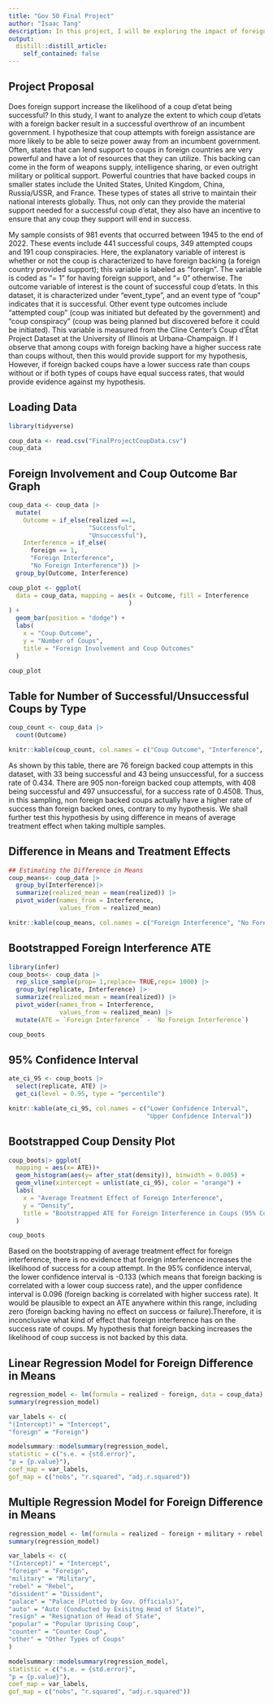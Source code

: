```yaml
---
title: "Gov 50 Final Project"
author: "Isaac Tang"
description: In this project, I will be exploring the impact of foreign interference on the outcomes of coup d'etats around the world from 1945 to 2019.
output:
  distill::distill_article:
    self_contained: false
---
```




## Project Proposal

Does foreign support increase the likelihood of a coup d’etat being successful? In this study, I want to analyze the extent to which coup d'etats with a foreign backer result in a successful overthrow of an incumbent government. I hypothesize that coup attempts with foreign assistance are more likely to be able to seize power away from an incumbent government. Often, states that can lend support to coups in foreign countries are very powerful and have a lot of resources that they can utilize. This backing can come in the form of weapons supply, intelligence sharing, or even outright military or political support. Powerful countries that have backed coups in smaller states include the United States, United Kingdom, China, Russia/USSR, and France. These types of states all strive to maintain their national interests globally. Thus, not only can they provide the material support needed for a successful coup d’etat, they also have an incentive to ensure that any coup they support will end in success. 

My sample consists of 981 events that occurred between 1945 to the end of 2022. These events include 441 successful coups, 349 attempted coups and 191 coup conspiracies. Here, the explanatory variable of interest is whether or not the coup is characterized to have foreign backing (a foreign country provided support); this variable is labeled as “foreign”. The variable is coded as “= 1” for having foreign support, and “= 0” otherwise. The outcome variable of interest is the count of successful coup d’etats. In this dataset, it is characterized under “event_type”, and an event type of “coup” indicates that it is successful. Other event type outcomes include “attempted coup” (coup was initiated but defeated by the government) and “coup conspiracy” (coup was being planned but discovered before it could be initiated). This variable is measured from the Cline Center’s Coup d’État Project Dataset at the University of Illinois at Urbana-Champaign. If I observe that among coups with foreign backing have a higher success rate than coups without, then this would provide support for my hypothesis, However, if foreign backed coups have a lower success rate than coups without or if both types of coups have equal success rates, that would provide evidence against my hypothesis. 

## Loading Data

```r
library(tidyverse)

coup_data <- read.csv("FinalProjectCoupData.csv")
coup_data

```


## Foreign Involvement and Coup Outcome Bar Graph


```r
coup_data <- coup_data |>
  mutate(
    Outcome = if_else(realized ==1, 
                      "Successful",
                      "Unsuccessful"),
    Interference = if_else(
      foreign == 1,
      "Foreign Interference",
      "No Foreign Interference")) |>
  group_by(Outcome, Interference)

coup_plot <- ggplot(
  data = coup_data, mapping = aes(x = Outcome, fill = Interference
                                 )
) + 
  geom_bar(position = "dodge") +
  labs(
    x = "Coup Outcome",
    y = "Number of Coups",
    title = "Foreign Involvement and Coup Outcomes"
  )

coup_plot

```

## Table for Number of Successful/Unsuccessful Coups by Type

```r
coup_count <- coup_data |>
  count(Outcome)

knitr::kable(coup_count, col.names = c("Coup Outcome", "Interference", "Number of Coups"))
```

As shown by this table, there are 76 foreign backed coup attempts in this dataset, with 33 being successful and 43 being unsuccessful, for a success rate of 0.434. There are 905 non-foreign backed coup attempts, with 408 being successful and 497 unsuccessful, for a success rate of 0.4508. Thus, in this sampling, non foreign backed coups actually have a higher rate of success than foreign backed ones, contrary to my hypothesis. We shall further test this hypothesis by using difference in means of average treatment effect when taking multiple samples.





## Difference in Means and Treatment Effects

```r

## Estimating the Difference in Means
coup_means<- coup_data |> 
  group_by(Interference)|> 
  summarize(realized_mean = mean(realized)) |> 
  pivot_wider(names_from = Interference,
              values_from = realized_mean)

knitr::kable(coup_means, col.names = c("Foreign Interference", "No Foreign Interference"))

```

## Bootstrapped Foreign Interference ATE

```r
library(infer) 
coup_boots<- coup_data |> 
  rep_slice_sample(prop= 1,replace= TRUE,reps= 1000) |> 
  group_by(replicate, Interference) |> 
  summarize(realized_mean = mean(realized)) |> 
  pivot_wider(names_from = Interference,
              values_from = realized_mean) |> 
  mutate(ATE = `Foreign Interference` - `No Foreign Interference`) 

coup_boots
```

## 95% Confidence Interval

```r
ate_ci_95 <- coup_boots |>
  select(replicate, ATE) |>
  get_ci(level = 0.95, type = "percentile")

knitr::kable(ate_ci_95, col.names = c("Lower Confidence Interval", 
                                      "Upper Confidence Interval"))

```
## Bootstrapped Coup Density Plot

```r
coup_boots|> ggplot(
  mapping = aes(x= ATE))+ 
  geom_histogram(aes(y= after_stat(density)), binwidth = 0.005) +
  geom_vline(xintercept = unlist(ate_ci_95), color = "orange") +
  labs(
    x = "Average Treatment Effect of Foreign Interference",
    y = "Density",
    title = "Bootstrapped ATE for Foreign Interference in Coups (95% Confidence Interval)"
  ) 

coup_boots

```


Based on the bootstrapping of average treatment effect for foreign interference, there is no evidence that foreign interference increases the likelihood of success for a coup attempt. In the 95% confidence interval, the lower confidence interval is -0.133 (which means that foreign backing is correlated with a lower coup success rate), and the upper confidence interval is 0.096 (foreign backing is correlated with higher success rate). It would be plausible to expect an ATE anywhere within this range, including zero (foreign backing having no effect on success or failure).Therefore, it is inconclusive what kind of effect that foreign interference has on the success rate of coups. My hypothesis that foreign backing increases the likelihood of coup success is not backed by this data.

## Linear Regression Model for Foreign Difference in Means
```r
regression_model <- lm(formula = realized ~ foreign, data = coup_data)
summary(regression_model)

var_labels <- c(
"(Intercept)" = "Intercept",
"foreign" = "Foreign")

modelsummary::modelsummary(regression_model,
statistic = c("s.e. = {std.error}",
"p = {p.value}"),
coef_map = var_labels,
gof_map = c("nobs", "r.squared", "adj.r.squared"))
```



## Multiple Regression Model for Foreign Difference in Means
```r
regression_model <- lm(formula = realized ~ foreign + military + rebel + dissident + palace + auto + resign + popular + counter + other, data = coup_data)
summary(regression_model)

var_labels <- c(
"(Intercept)" = "Intercept",
"foreign" = "Foreign",
"military" = "Military",
"rebel" = "Rebel",
"dissident" = "Dissident",
"palace" = "Palace (Plotted by Gov. Officials)",
"auto" = "Auto (Conducted by Exisitng Head of State)",
"resign" = "Resignation of Head of State",
"popular" = "Popular Uprising Coup",
"counter" = "Counter Coup",
"other" = "Other Types of Coups"
)

modelsummary::modelsummary(regression_model,
statistic = c("s.e. = {std.error}",
"p = {p.value}"),
coef_map = var_labels,
gof_map = c("nobs", "r.squared", "adj.r.squared"))

```

